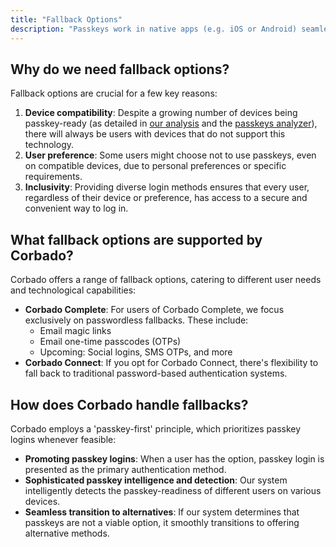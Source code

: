 ```yaml
---
title: "Fallback Options"
description: "Passkeys work in native apps (e.g. iOS or Android) seamlessly."
---
```


## Why do we need fallback options?

Fallback options are crucial for a few key reasons:

1. **Device compatibility**: Despite a growing number of devices being passkey-ready (as detailed in [our analysis](https://www.corbado.com/blog/september-2023-update-insights-passkey-readiness) and the [passkeys analyzer](https://www.corbado.com/passkeys/analyzer)), there will always be users with devices that do not support this technology.
2. **User preference**: Some users might choose not to use passkeys, even on compatible devices, due to personal preferences or specific requirements.
3. **Inclusivity**: Providing diverse login methods ensures that every user, regardless of their device or preference, has access to a secure and convenient way to log in.

## What fallback options are supported by Corbado?

Corbado offers a range of fallback options, catering to different user needs and technological capabilities:

-   **Corbado Complete**: For users of Corbado Complete, we focus exclusively on passwordless fallbacks. These include:
    -   Email magic links
    -   Email one-time passcodes (OTPs)
    -   Upcoming: Social logins, SMS OTPs, and more
-   **Corbado Connect**: If you opt for Corbado Connect, there's flexibility to fall back to traditional password-based authentication systems.

## How does Corbado handle fallbacks?

Corbado employs a 'passkey-first' principle, which prioritizes passkey logins whenever feasible:

-   **Promoting passkey logins**: When a user has the option, passkey login is presented as the primary authentication method.
-   **Sophisticated passkey intelligence and detection**: Our system intelligently detects the passkey-readiness of different users on various devices.
-   **Seamless transition to alternatives**: If our system determines that passkeys are not a viable option, it smoothly transitions to offering alternative methods.
